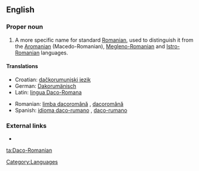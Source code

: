 ==English==
{{wikipedia|Daco-Romanian}}

===Proper noun===
{{en-proper noun}}

# A more specific name for standard [[Romanian]], used to distinguish it from the [[Aromanian]] (Macedo-Romanian), [[Megleno-Romanian]] and [[Istro-Romanian]] languages.

====Translations====
{{trans-top|A more specific name for the Romanian language}}
* Croatian: [[dačkorumunjski jezik]] {{m}}
* German: [[Dakorumänisch]] {{n}}
* Latin: [[lingua Daco-Romana]] {{f}}
{{trans-mid}}
* Romanian: [[limba dacoromână]] {{f}}, [[dacoromână]] {{f}}
* Spanish: [[idioma daco-rumano]] {{m}}, [[daco-rumano]] {{m}}
{{trans-bottom}}

===External links===
* {{ethnologue|code=ron}}

[[Category:Languages]]

[[ta:Daco-Romanian]]